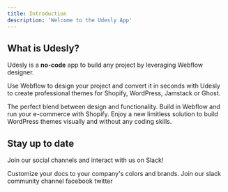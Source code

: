 ```yaml
---
title: Introduction
description: 'Welcome to the Udesly App'
---
```


## What is Udesly?

Udesly is a **no-code** app to build any project by leveraging Webflow designer.

Use Webflow to design your project and convert it in seconds with Udesly to create professional themes for Shopify, WordPress, Jamstack or Ghost.

<CardGroup cols={2}>
  <Card
    title="Shopify"
    icon="shopify"
    color="#96bf48"
    href="https://mintlify.com/docs/quickstart"
  >
    The perfect blend between design and functionality. Build in Webflow and run your e-commerce with Shopify.
  </Card>
  <Card
    title="WordPress"
    icon="wordpress"
    color="#21759b"
    href="https://mintlify.com/docs/development"
  >
    Enjoy a new limitless solution to build WordPress themes visually and without any coding skills.
  </Card>
</CardGroup>

## Stay up to date

Join our social channels and interact with us on Slack!

<CardGroup cols={2}>
  <Card
    title="Youtube"
    icon="youtube"
    color="#FF0000"
    href="https://www.youtube.com/c/Udesly"
  >
    Customize your docs to your company's colors and brands.
  </Card>
  <Card
    title="Slack"
    icon="slack"
    color="#f4ede4"
    href="https://mintlify.com/docs/api-playground/openapi"
  >
    Join our slack community channel
  </Card>
  <Card
    title="Facebook"
    icon="facebook"
    color="#3b5998"
    href="https://mintlify.com/docs/components/accordion"
  >
    facebook
  </Card>
  <Card
    title="Twitter"
    icon="twitter"
    color="00ACEE"
    href="https://mintlify.com/showcase"
  >
    twitter
  </Card>
</CardGroup>
